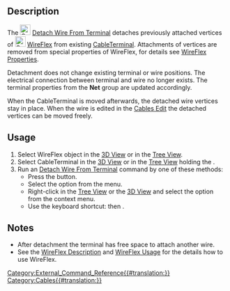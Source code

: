 <languages/>

{{Docnav
|[[Cables_AttachWireToTerminal|AttachWireToTerminal]]
|[[Cables_CompoundPath|CompoundPath]]
|[[Cables_Workbench|Cables]]
|IconL=Cables_AttachWireToTerminal.svg
|IconR=Cables_CompoundPath.svg
|IconC=Cables_workbench_icon.svg
}}

{{GuiCommand
|Name=Cables DetachWireFromTerminal
|MenuLocation=Cable Wires → Detach Wire From Terminal
|Workbenches=[[Cables_Workbench|Cables]]
|Shortcut={{KEY|T}} {{KEY|R}}
|Version=0.3.0
|SeeAlso=[[Cables_AttachWireToTerminal|Cables AttachWireToTerminal]], [[Cables_CableTerminal|Cables CableTerminal]], [[Cables_WireFlex|Cables WireFlex]]
}}

==Description==

The [[Image:Cables_DetachWireFromTerminal.svg|24px]] [[Cables_DetachWireFromTerminal|Detach Wire From Terminal]] detaches previously attached vertices of [[Image:Cables_WireFlex.svg|24px]] [[Cables_WireFlex|WireFlex]] from existing [[Cables_CableTerminal|CableTerminal]]. Attachments of vertices are removed from special properties of WireFlex, for details see [[Cables_WireFlex#Properties|WireFlex Properties]].

Detachment does not change existing terminal or wire positions. The electrical connection between terminal and wire no longer exists. The terminal properties from the '''Net''' group are updated accordingly.

When the CableTerminal is moved afterwards, the detached wire vertices stay in place. When the wire is edited in the [[Cables_Edit|Cables Edit]] the detached vertices can be moved freely. 


==Usage==

# Select WireFlex object in the [[3D_View|3D View]] or in the [[Tree_View|Tree View]].
# Select CableTerminal in the [[3D_View|3D View]] or in the [[Tree_View|Tree View]] holding the {{KEY|CTRL}}.
# Run an [[Cables_DetachWireFromTerminal|Detach Wire From Terminal]] command by one of these methods:
#* Press the {{Button|[[Image:Cables_DetachWireFromTerminal.svg|16px]] [[Cables_DetachWireFromTerminal|Detach Wire From Terminal]]}} button.
#* Select the {{MenuCommand|Cable Wires → [[Image:Cables_DetachWireFromTerminal.svg|16px]] Detach Wire From Terminal}} option from the menu.
#* Right-click in the [[Tree_View|Tree View]] or the [[3D_View|3D View]] and select the {{MenuCommand|Cable Wires → [[Image:Cables_DetachWireFromTerminal.svg|16px]] Detach Wire From Terminal}} option from the context menu.
#* Use the keyboard shortcut: {{KEY|T}} then {{KEY|R}}.

==Notes==

* After detachment the terminal has free space to attach another wire.
* See the [[Cables_WireFlex#Description|WireFlex Description]] and [[Cables_WireFlex#Usage|WireFlex Usage]] for the details how to use WireFlex.


{{Docnav
|[[Cables_AttachWireToTerminal|AttachWireToTerminal]]
|[[Cables_CompoundPath|CompoundPath]]
|[[Cables_Workbench|Cables]]
|IconL=Cables_AttachWireToTerminal.svg
|IconR=Cables_CompoundPath.svg
|IconC=Cables_workbench_icon.svg
}}

[[Category:External_Command_Reference{{#translation:}}]]
[[Category:Cables{{#translation:}}]]